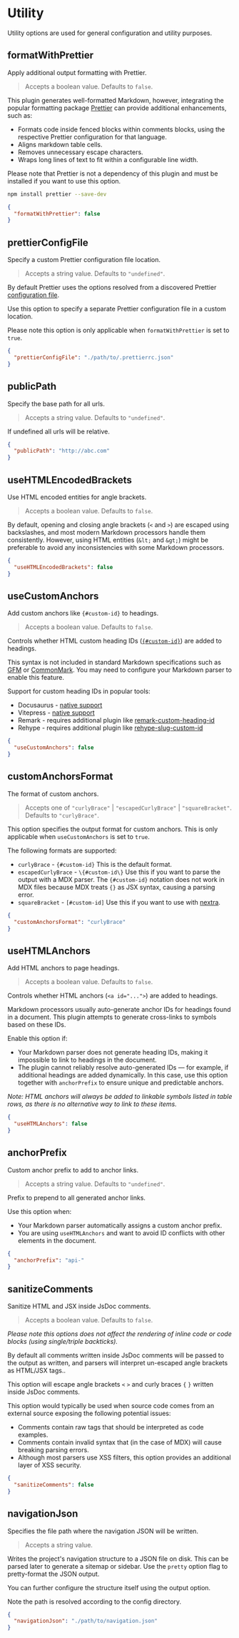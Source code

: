 
# Utility

Utility options are used for general configuration and utility purposes.

## formatWithPrettier

<Callout>Apply additional output formatting with Prettier.</Callout>

> Accepts a boolean value. Defaults to `false`.

This plugin generates well-formatted Markdown, however, integrating the popular formatting package [Prettier](https://prettier.io/) can provide additional enhancements, such as:

- Formats code inside fenced blocks within comments blocks, using the respective Prettier configuration for that language.
- Aligns markdown table cells.
- Removes unnecessary escape characters.
- Wraps long lines of text to fit within a configurable line width.

Please note that Prettier is not a dependency of this plugin and must be installed if you want to use this option.

```bash
npm install prettier --save-dev
```

```json filename="typedoc.json"
{
  "formatWithPrettier": false
}
```

## prettierConfigFile

<Callout>Specify a custom Prettier configuration file location.</Callout>

> Accepts a string value. Defaults to `"undefined"`.

By default Prettier uses the options resolved from a discovered Prettier [configuration file](https://prettier.io/docs/en/configuration.html).

Use this option to specify a separate Prettier configuration file in a custom location.

Please note this option is only applicable when `formatWithPrettier` is set to `true`.

```json filename="typedoc.json"
{
  "prettierConfigFile": "./path/to/.prettierrc.json"
}
```

## publicPath

<Callout>Specify the base path for all urls.</Callout>

> Accepts a string value. Defaults to `"undefined"`.

If undefined all urls will be relative.

```json filename="typedoc.json"
{
  "publicPath": "http://abc.com"
}
```

## useHTMLEncodedBrackets

<Callout>Use HTML encoded entities for angle brackets.</Callout>

> Accepts a boolean value. Defaults to `false`.

By default, opening and closing angle brackets (`<` and `>`) are escaped using backslashes, and most modern Markdown processors handle them consistently.
However, using HTML entities (`&lt;` and `&gt;`) might be preferable to avoid any inconsistencies with some Markdown processors.

```json filename="typedoc.json"
{
  "useHTMLEncodedBrackets": false
}
```

## useCustomAnchors

<Callout>Add custom anchors like `{#custom-id}` to headings.</Callout>

> Accepts a boolean value. Defaults to `false`.

Controls whether HTML custom heading IDs ([`{#custom-id}`](https://www.markdownguide.org/extended-syntax/#heading-ids)) are added to headings.

This syntax is not included in standard Markdown specifications such as [GFM](https://github.github.com/gfm/) or [CommonMark](https://spec.commonmark.org/). You may need to configure your Markdown parser to enable this feature.

Support for custom heading IDs in popular tools:

- Docusaurus - [native support](https://docusaurus.io/docs/3.7.0/markdown-features/toc#heading-ids)
- Vitepress - [native support](https://vitepress.dev/guide/markdown#custom-anchors)
- Remark - requires additional plugin like [remark-custom-heading-id](https://www.npmjs.com/package/remark-custom-heading-id)
- Rehype - requires additional plugin like [rehype-slug-custom-id](https://www.npmjs.com/package/rehype-slug-custom-id)

```json filename="typedoc.json"
{
  "useCustomAnchors": false
}
```

## customAnchorsFormat

<Callout>The format of custom anchors.</Callout>

> Accepts one of `"curlyBrace"` | `"escapedCurlyBrace"` | `"squareBracket"`. Defaults to `"curlyBrace"`.

This option specifies the output format for custom anchors. This is only
applicable when `useCustomAnchors` is set to `true`.

The following formats are supported:

- `curlyBrace` - `{#custom-id}` This is the default format.
- `escapedCurlyBrace` - `\{#custom-id\}` Use this if you want to parse the
  output with a MDX parser. The `{#custom-id}` notation does not work in MDX
  files because MDX treats `{}` as JSX syntax, causing a parsing error.
- `squareBracket` - `[#custom-id]` Use this if you want to use with
  [nextra](https://nextra.site/docs/guide/markdown#custom-heading-id).

```json filename="typedoc.json"
{
  "customAnchorsFormat": "curlyBrace"
}
```

## useHTMLAnchors

<Callout>Add HTML anchors to page headings.</Callout>

> Accepts a boolean value. Defaults to `false`.

Controls whether HTML anchors (`<a id="...">`) are added to headings.

Markdown processors usually auto-generate anchor IDs for headings found in a document.
This plugin attempts to generate cross-links to symbols based on these IDs.

Enable this option if:

- Your Markdown parser does not generate heading IDs, making it impossible to link to headings in the document.
- The plugin cannot reliably resolve auto-generated IDs — for example, if additional headings are added dynamically.
  In this case, use this option together with `anchorPrefix` to ensure unique and predictable anchors.

_Note: HTML anchors will always be added to linkable symbols listed in table rows,
as there is no alternative way to link to these items._

```json filename="typedoc.json"
{
  "useHTMLAnchors": false
}
```

## anchorPrefix

<Callout>Custom anchor prefix to add to anchor links.</Callout>

> Accepts a string value. Defaults to `"undefined"`.

Prefix to prepend to all generated anchor links.

Use this option when:

- Your Markdown parser automatically assigns a custom anchor prefix.
- You are using `useHTMLAnchors` and want to avoid ID conflicts with other elements in the document.

```json filename="typedoc.json"
{
  "anchorPrefix": "api-"
}
```

## sanitizeComments

<Callout>Sanitize HTML and JSX inside JsDoc comments.</Callout>

> Accepts a boolean value. Defaults to `false`.

_Please note this options does not affect the rendering of inline code or code blocks (using single/triple backticks)._

By default all comments written inside JsDoc comments will be passed to the output as written, and parsers will interpret un-escaped angle brackets as HTML/JSX tags..

This option will escape angle brackets `<` `>` and curly braces `{` `}` written inside JsDoc comments.

This option would typically be used when source code comes from an external source exposing the following potential issues:

- Comments contain raw tags that should be interpreted as code examples.
- Comments contain invalid syntax that (in the case of MDX) will cause breaking parsing errors.
- Although most parsers use XSS filters, this option provides an additional layer of XSS security.

```json filename="typedoc.json"
{
  "sanitizeComments": false
}
```

## navigationJson

<Callout>
  Specifies the file path where the navigation JSON will be written.
</Callout>

> Accepts a string value.

Writes the project's navigation structure to a JSON file on disk.
This can be parsed later to generate a sitemap or sidebar.
Use the `pretty` option flag to pretty-format the JSON output.

You can further configure the structure itself using the <OptionLink type="output" name="navigation" /> output option.

Note the path is resolved according to the config directory.

```json filename="typedoc.json"
{
  "navigationJson": "./path/to/navigation.json"
}
```
